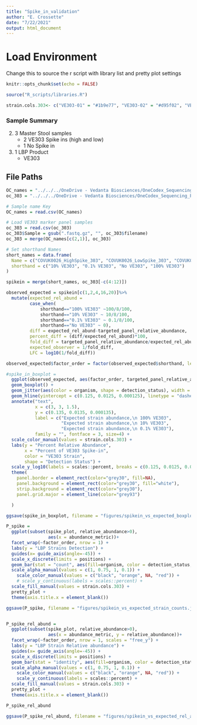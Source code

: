 ```yaml
---
title: "Spike_in_validation"
author: "E. Crossette"
date: "7/22/2021"
output: html_document
---
```


# Load Environment
Change this to source the r script with library list and pretty plot settings

```r
knitr::opts_chunk$set(echo = FALSE)

source("R_scripts/libraries.R")

strain.cols.303<- c("VE303-01" = "#1b9e77", "VE303-02" = "#d95f02", "VE303-03" = "#7570b3", "VE303-04" = "#e7298a", "VE303-05" = "#66a61e", "VE303-06" = "#e6ab02", "VE303-07" = "#a6761d", "VE303-08" = "#666666")

```

### Sample Summary
2. 3 Master Stool samples
    + 2 VE303 Spike ins (high and low)
    + 1 No Spike in
3. 1 LBP Product
    + VE303

## File Paths
```r

OC_names = "../../../OneDrive - Vedanta Biosciences/OneCodex_Sequencing_Pilot/metadata/OneCodexReadnames.csv"
oc_303 = "../../../OneDrive - Vedanta Biosciences/OneCodex_Sequencing_Pilot/markerpanels/VE303_Ph2_Extended_Marker_Data_20210505.csv"

```

```r

# Sample name Key
OC_names = read.csv(OC_names)

# Load VE303 marker panel samples
oc_303 = read.csv(oc_303)
oc_303$Sample = gsub(".fastq.gz", "", oc_303$filename)
oc_303 = merge(OC_names[c(2,1)], oc_303)

# Set shorthand Names
short_names = data.frame(
  Name = c("COVUK0026_HighSpike_303", "COVUK0026_LowSpike_303", "COVUK0026_NoSpike", "VE303_LBP"),
  shorthand = c("10% VE303", "0.1% VE303", "No VE303", "100% VE303")
)

spikein = merge(short_names, oc_303[-c(4:12)])

```


```r

observed_expected = spikein[c(1,2,4,16,20)]%>%
  mutate(expected_rel_abund = 
         case_when(
             shorthand=="100% VE303" ~100/8/100,
             shorthand=="10% VE303" ~ 10/8/100,
             shorthand=="0.1% VE303" ~ 0.1/8/100,
             shorthand=="No VE303" ~ 0),
         diff = expected_rel_abund-targeted_panel_relative_abundance,
         percent_diff = (diff/expected_rel_abund)*100,
         fold_diff = targeted_panel_relative_abundance/expected_rel_abund,
         expected_observer = 1/fold_diff,
         LFC = log10(1/fold_diff))

```


```r


observed_expected$factor_order = factor(observed_expected$shorthand, levels=c("100% VE303","10% VE303","0.1% VE303","No VE303"))

#spike_in_boxplot = 
  ggplot(observed_expected, aes(factor_order, targeted_panel_relative_abundance))+
  geom_boxplot() +
  geom_jitter(aes(color = organism, shape = detection_status), width = 0.25, size = 2) +
  geom_hline(yintercept = c(0.125, 0.0125, 0.000125), linetype = "dashed") +
  annotate("text",
           x = c(3, 3, 1.5),
           y = c(0.135, 0.0135, 0.000135),
           label = c("Expected strain abundance,\n 100% VE303", 
                     "Expected strain abundance,\n 10% VE303", 
                     "Expected strain abundance,\n 0.1% VE303"),
           family = "", fontface = 3, size=4) + 
  scale_color_manual(values = strain.cols.303) +
  labs(y = "Percent Relative Abundance",
       x = "Percent of VE303 Spike-in",
       color = "VE303 Strain",
       shape = "Detection Status") +
  scale_y_log10(labels = scales::percent, breaks = c(0.125, 0.0125, 0.00125, 0.000125)) +
  theme(
    panel.border = element_rect(color="grey30", fill=NA),
    panel.background = element_rect(color="grey30", fill="white"),
    strip.background = element_rect(color="grey30"),
    panel.grid.major = element_line(color="grey93")

  )

ggsave(spike_in_boxplot, filename = "figures/spikein_vs_expected_boxplot.jpeg", height = 4.5,  width= 6.5, units = "in", dpi = 600)

```




```r

P_spike = 
  ggplot(subset(spike_plot, relative_abundance>0),
                aes(x = abundance_metric))+
  facet_wrap(~factor_order, nrow = 1) +
  labs(y = "LBP Strains Detection") +
  guides(x= guide_axis(angle=-45)) +
  scale_x_discrete(limits = positions) +
  geom_bar(stat = "count", aes(fill=organism, color = detection_status, alpha = detection_status, linetype = detection_status), size = 1) +
  scale_alpha_manual(values = c(1, 0.75, 1, 0.1)) +
    scale_color_manual(values = c("black", "orange", NA, "red")) +
    # scale_y_continuous(labels = scales::percent) +
  scale_fill_manual(values = strain.cols.303) +
  pretty_plot +
  theme(axis.title.x = element_blank())

ggsave(P_spike, filename = "figures/spikein_vs_expected_strain_counts.jpeg", height = 4.5,  width= 11, units = "in")


P_spike_rel_abund = 
  ggplot(subset(spike_plot, relative_abundance>0),
                aes(x = abundance_metric, y = relative_abundance))+
  facet_wrap(~factor_order, nrow = 1, scales = "free_y") +
  labs(y = "LBP Strain Relative abundance") +
  guides(x= guide_axis(angle=-45)) +
  scale_x_discrete(limits = positions) +
  geom_bar(stat = "identity", aes(fill=organism, color = detection_status, alpha = detection_status, linetype = detection_status), size = 1) +
  scale_alpha_manual(values = c(1, 0.75, 1, 0.1)) +
    scale_color_manual(values = c("black", "orange", NA, "red")) +
    scale_y_continuous(labels = scales::percent) +
  scale_fill_manual(values = strain.cols.303) +
  pretty_plot +
  theme(axis.title.x = element_blank())

P_spike_rel_abund

ggsave(P_spike_rel_abund, filename = "figures/spikein_vs_expected_rel_abund.jpeg", height = 4.5,  width= 11, units = "in")
```

